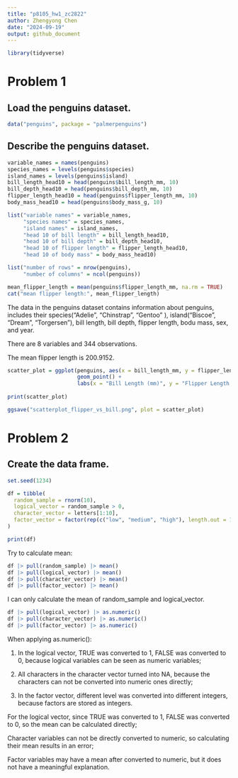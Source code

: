 ```yaml
---
title: "p8105_hw1_zc2822"
author: Zhengyong Chen
date: "2024-09-19"
output: github_document
---
```


```r
library(tidyverse)
```

# Problem 1

## Load the penguins dataset.

```r
data("penguins", package = "palmerpenguins")
```

## Describe the penguins dataset.

```r
variable_names = names(penguins)
species_names = levels(penguins$species)
island_names = levels(penguins$island)
bill_length_head10 = head(penguins$bill_length_mm, 10)
bill_depth_head10 = head(penguins$bill_depth_mm, 10)
flipper_length_head10 = head(penguins$flipper_length_mm, 10)
body_mass_head10 = head(penguins$body_mass_g, 10)

list("variable names" = variable_names,
     "species names" = species_names,
     "island names" = island_names,
     "head 10 of bill length" = bill_length_head10,
     "head 10 of bill depth" = bill_depth_head10,
     "head 10 of flipper length" = flipper_length_head10,
     "head 10 of body mass" = body_mass_head10)
```


```r
list("number of rows" = nrow(penguins),
     "number of columns" = ncol(penguins))
```

```r
mean_flipper_length = mean(penguins$flipper_length_mm, na.rm = TRUE)
cat("mean flipper length:", mean_flipper_length)
```

The data in the penguins dataset contains information about penguins, includes their species("Adelie", "Chinstrap", "Gentoo" ), island("Biscoe", "Dream", "Torgersen"), bill length, bill depth, flipper length, bodu mass, sex, and year. 

There are 8 variables and 344 observations.

The mean flipper length is 200.9152.

```r
scatter_plot = ggplot(penguins, aes(x = bill_length_mm, y = flipper_length_mm, color = species)) +
                      geom_point() +
                      labs(x = "Bill Length (mm)", y = "Flipper Length (mm)")
                      
print(scatter_plot)

ggsave("scatterplot_flipper_vs_bill.png", plot = scatter_plot)
```

# Problem 2

## Create the data frame.

```r
set.seed(1234)

df = tibble(
  random_sample = rnorm(10),
  logical_vector = random_sample > 0,
  character_vector = letters[1:10],
  factor_vector = factor(rep(c("low", "medium", "high"), length.out = 10))
)

print(df)
```

Try to calculate mean:

```r
df |> pull(random_sample) |> mean()
df |> pull(logical_vector) |> mean()
df |> pull(character_vector) |> mean()
df |> pull(factor_vector) |> mean()
```

I can only calculate the mean of random_sample and logical_vector.

```r
df |> pull(logical_vector) |> as.numeric()
df |> pull(character_vector) |> as.numeric()
df |> pull(factor_vector) |> as.numeric()
```

When applying as.numeric():

1. In the logical vector, TRUE was converted to 1, FALSE was converted to 0, because logical variables can be seen as numeric variables;

2. All characters in the character vector turned into NA, because the characters can not be converted into numeric ones directly;

3. In the factor vector, different level was converted into different integers, because factors are stored as integers.

For the logical vector, since TRUE was converted to 1, FALSE was converted to 0, so the mean can be calculated directly;

Character variables can not be directly converted to numeric, so calculating their mean results in an error;

Factor variables may have a mean after converted to numeric, but it does not have a meaningful explanation.


